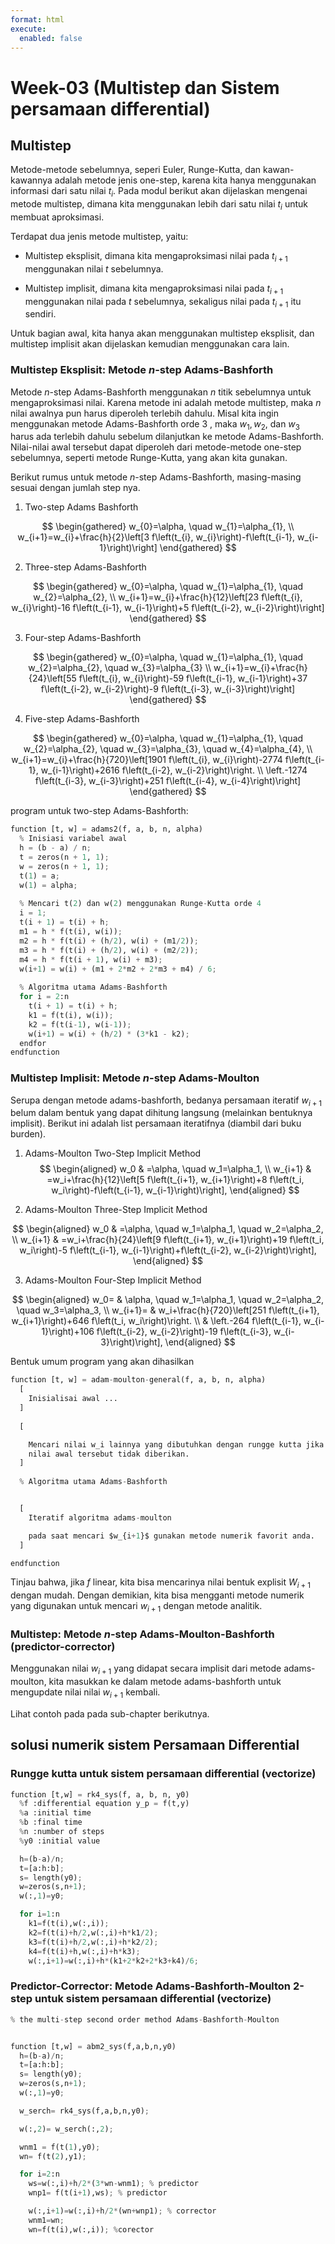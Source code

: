 ```yaml
---
format: html
execute: 
  enabled: false
---
```


# Week-03 (Multistep dan Sistem persamaan differential)

## Multistep

Metode-metode sebelumnya, seperi Euler, Runge-Kutta, dan kawan-kawannya adalah metode jenis one-step, karena kita hanya menggunakan informasi dari satu nilai $t_{i}$. Pada modul berikut akan dijelaskan mengenai metode multistep, dimana kita menggunakan lebih dari satu nilai $t_{i}$ untuk membuat aproksimasi.

Terdapat dua jenis metode multistep, yaitu:

- Multistep eksplisit, dimana kita mengaproksimasi nilai pada $t_{i+1}$ menggunakan nilai $t$ sebelumnya.

- Multistep implisit, dimana kita mengaproksimasi nilai pada $t_{i+1}$ menggunakan nilai pada $t$ sebelumnya, sekaligus nilai pada $t_{i+1}$ itu sendiri.

Untuk bagian awal, kita hanya akan menggunakan multistep eksplisit, dan multistep implisit akan dijelaskan kemudian menggunakan cara lain.

### Multistep Eksplisit: Metode $n$-step Adams-Bashforth

Metode $n$-step Adams-Bashforth menggunakan $n$ titik sebelumnya untuk mengaproksimasi nilai. Karena metode ini adalah metode multistep, maka $n$ nilai awalnya pun harus diperoleh terlebih dahulu. Misal kita ingin menggunakan metode Adams-Bashforth orde 3 , maka $w_{1}, w_{2}$, dan $w_{3}$ harus ada terlebih dahulu sebelum dilanjutkan ke metode Adams-Bashforth. Nilai-nilai awal tersebut dapat diperoleh dari metode-metode one-step sebelumnya, seperti metode Runge-Kutta, yang akan kita gunakan.

Berikut rumus untuk metode $n$-step Adams-Bashforth, masing-masing sesuai dengan jumlah step nya.

1. Two-step Adams Bashforth

$$
\begin{gathered}
w_{0}=\alpha, \quad w_{1}=\alpha_{1}, \\
w_{i+1}=w_{i}+\frac{h}{2}\left[3 f\left(t_{i}, w_{i}\right)-f\left(t_{i-1}, w_{i-1}\right)\right]
\end{gathered}
$$

2. Three-step Adams-Bashforth

$$
\begin{gathered}
w_{0}=\alpha, \quad w_{1}=\alpha_{1}, \quad w_{2}=\alpha_{2}, \\
w_{i+1}=w_{i}+\frac{h}{12}\left[23 f\left(t_{i}, w_{i}\right)-16 f\left(t_{i-1}, w_{i-1}\right)+5 f\left(t_{i-2}, w_{i-2}\right)\right]
\end{gathered}
$$

3. Four-step Adams-Bashforth

$$
\begin{gathered}
w_{0}=\alpha, \quad w_{1}=\alpha_{1}, \quad w_{2}=\alpha_{2}, \quad w_{3}=\alpha_{3} \\
w_{i+1}=w_{i}+\frac{h}{24}\left[55 f\left(t_{i}, w_{i}\right)-59 f\left(t_{i-1}, w_{i-1}\right)+37 f\left(t_{i-2}, w_{i-2}\right)-9 f\left(t_{i-3}, w_{i-3}\right)\right]
\end{gathered}
$$

4. Five-step Adams-Bashforth

$$
\begin{gathered}
w_{0}=\alpha, \quad w_{1}=\alpha_{1}, \quad w_{2}=\alpha_{2}, \quad w_{3}=\alpha_{3}, \quad w_{4}=\alpha_{4}, \\
w_{i+1}=w_{i}+\frac{h}{720}\left[1901 f\left(t_{i}, w_{i}\right)-2774 f\left(t_{i-1}, w_{i-1}\right)+2616 f\left(t_{i-2}, w_{i-2}\right)\right. \\
\left.-1274 f\left(t_{i-3}, w_{i-3}\right)+251 f\left(t_{i-4}, w_{i-4}\right)\right]
\end{gathered}
$$

program untuk two-step Adams-Bashforth:

```python
function [t, w] = adams2(f, a, b, n, alpha)
  % Inisiasi variabel awal
  h = (b - a) / n;
  t = zeros(n + 1, 1);
  w = zeros(n + 1, 1);
  t(1) = a;
  w(1) = alpha;
  
  % Mencari t(2) dan w(2) menggunakan Runge-Kutta orde 4
  i = 1;
  t(i + 1) = t(i) + h;
  m1 = h * f(t(i), w(i));
  m2 = h * f(t(i) + (h/2), w(i) + (m1/2));
  m3 = h * f(t(i) + (h/2), w(i) + (m2/2));
  m4 = h * f(t(i + 1), w(i) + m3);
  w(i+1) = w(i) + (m1 + 2*m2 + 2*m3 + m4) / 6;
  
  % Algoritma utama Adams-Bashforth
  for i = 2:n
    t(i + 1) = t(i) + h;
    k1 = f(t(i), w(i));
    k2 = f(t(i-1), w(i-1));
    w(i+1) = w(i) + (h/2) * (3*k1 - k2);
  endfor
endfunction
```

### Multistep Implisit: Metode $n$-step Adams-Moulton

Serupa dengan metode adams-bashforth, bedanya persamaan iteratif $w_{i+1}$ belum dalam bentuk yang dapat dihitung langsung (melainkan bentuknya implisit). Berikut ini adalah list persamaan iteratifnya (diambil dari buku burden).

1. Adams-Moulton Two-Step Implicit Method
$$
\begin{aligned}
w_0 & =\alpha, \quad w_1=\alpha_1, \\
w_{i+1} & =w_i+\frac{h}{12}\left[5 f\left(t_{i+1}, w_{i+1}\right)+8 f\left(t_i, w_i\right)-f\left(t_{i-1}, w_{i-1}\right)\right],
\end{aligned}
$$

2. Adams-Moulton Three-Step Implicit Method

$$
\begin{aligned}
w_0 & =\alpha, \quad w_1=\alpha_1, \quad w_2=\alpha_2, \\
w_{i+1} & =w_i+\frac{h}{24}\left[9 f\left(t_{i+1}, w_{i+1}\right)+19 f\left(t_i, w_i\right)-5 f\left(t_{i-1}, w_{i-1}\right)+f\left(t_{i-2}, w_{i-2}\right)\right],
\end{aligned}
$$

3. Adams-Moulton Four-Step Implicit Method

$$
\begin{aligned}
w_0= & \alpha, \quad w_1=\alpha_1, \quad w_2=\alpha_2, \quad w_3=\alpha_3, \\
w_{i+1}= & w_i+\frac{h}{720}\left[251 f\left(t_{i+1}, w_{i+1}\right)+646 f\left(t_i, w_i\right)\right. \\
& \left.-264 f\left(t_{i-1}, w_{i-1}\right)+106 f\left(t_{i-2}, w_{i-2}\right)-19 f\left(t_{i-3}, w_{i-3}\right)\right],
\end{aligned}
$$


Bentuk umum program yang akan dihasilkan

```python

function [t, w] = adam-moulton-general(f, a, b, n, alpha)
  [
    Inisialisai awal ...
  ]
  
  [

    Mencari nilai w_i lainnya yang dibutuhkan dengan rungge kutta jika 
    nilai awal tersebut tidak diberikan.
  ]
  
  % Algoritma utama Adams-Bashforth


  [
    Iteratif algoritma adams-moulton

    pada saat mencari $w_{i+1}$ gunakan metode numerik favorit anda.
  ]

endfunction
```

Tinjau bahwa, jika $f$ linear, kita bisa mencarinya nilai bentuk explisit $W_{i+1}$ dengan mudah. Dengan demikian, kita bisa mengganti metode numerik yang digunakan untuk mencari $w_{i+1}$ dengan metode analitik.

### Multistep: Metode $n$-step Adams-Moulton-Bashforth (predictor-corrector)

Menggunakan nilai $w_{i+1}$ yang didapat secara implisit dari metode adams-moulton, kita masukkan ke dalam metode adams-bashforth untuk mengupdate nilai nilai $w_{i+1}$ kembali.

Lihat contoh pada pada sub-chapter berikutnya.

## solusi numerik sistem Persamaan Differential

### Rungge kutta untuk sistem persamaan differential (vectorize)

```python
function [t,w] = rk4_sys(f, a, b, n, y0)
  %f :differential equation y_p = f(t,y)
  %a :initial time
  %b :final time
  %n :number of steps
  %y0 :initial value

  h=(b-a)/n;
  t=[a:h:b];
  s= length(y0);
  w=zeros(s,n+1);
  w(:,1)=y0;

  for i=1:n
    k1=f(t(i),w(:,i));
    k2=f(t(i)+h/2,w(:,i)+h*k1/2);
    k3=f(t(i)+h/2,w(:,i)+h*k2/2);
    k4=f(t(i)+h,w(:,i)+h*k3);
    w(:,i+1)=w(:,i)+h*(k1+2*k2+2*k3+k4)/6;
```



### Predictor-Corrector: Metode Adams-Bashforth-Moulton 2-step untuk sistem persamaan differential (vectorize)

```python
% the multi-step second order method Adams-Bashforth-Moulton 


function [t,w] = abm2_sys(f,a,b,n,y0)
  h=(b-a)/n;
  t=[a:h:b];
  s= length(y0);
  w=zeros(s,n+1);
  w(:,1)=y0;

  w_serch= rk4_sys(f,a,b,n,y0);

  w(:,2)= w_serch(:,2);

  wnm1 = f(t(1),y0);
  wn= f(t(2),y1);

  for i=2:n
    ws=w(:,i)+h/2*(3*wn-wnm1); % predictor
    wnp1= f(t(i+1),ws); % predictor

    w(:,i+1)=w(:,i)+h/2*(wn+wnp1); % corrector
    wnm1=wn;
    wn=f(t(i),w(:,i)); %corector

```
